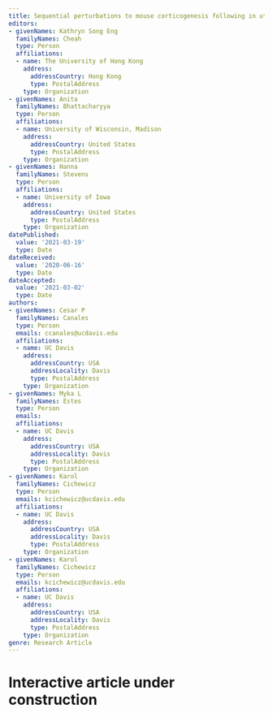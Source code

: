 ```yaml
---
title: Sequential perturbations to mouse corticogenesis following in utero maternal immune activation
editors:
- givenNames: Kathryn Song Eng
  familyNames: Cheah
  type: Person
  affiliations:
  - name: The University of Hong Kong
    address:
      addressCountry: Hong Kong
      type: PostalAddress
    type: Organization
- givenNames: Anita
  familyNames: Bhattacharyya
  type: Person
  affiliations:
  - name: University of Wisconsin, Madison
    address:
      addressCountry: United States
      type: PostalAddress
    type: Organization    
- givenNames: Hanna
  familyNames: Stevens
  type: Person
  affiliations:
  - name: University of Iowa
    address:
      addressCountry: United States
      type: PostalAddress
    type: Organization    
datePublished:
  value: '2021-03-19'
  type: Date
dateReceived:
  value: '2020-06-16'
  type: Date
dateAccepted:
  value: '2021-03-02'
  type: Date
authors:
- givenNames: Cesar P
  familyNames: Canales
  type: Person
  emails: ccanales@ucdavis.edu
  affiliations:
  - name: UC Davis
    address:
      addressCountry: USA
      addressLocality: Davis
      type: PostalAddress
    type: Organization
- givenNames: Myka L
  familyNames: Estes
  type: Person
  emails: 
  affiliations:
  - name: UC Davis
    address:
      addressCountry: USA
      addressLocality: Davis
      type: PostalAddress
    type: Organization
- givenNames: Karol
  familyNames: Cichewicz
  type: Person
  emails: kcichewicz@ucdavis.edu
  affiliations:
  - name: UC Davis
    address:
      addressCountry: USA
      addressLocality: Davis
      type: PostalAddress
    type: Organization
- givenNames: Karol
  familyNames: Cichewicz
  type: Person
  emails: kcichewicz@ucdavis.edu
  affiliations:
  - name: UC Davis
    address:
      addressCountry: USA
      addressLocality: Davis
      type: PostalAddress
    type: Organization
genre: Research Article
---
```


# Interactive article under construction

